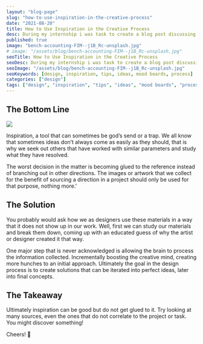 ```yaml
---
layout: "blog-page"
slug: "how-to-use-inspiration-in-the-creative-process"
date: "2021-08-20"
title: How to Use Inspiration in the Creative Process
desc: During my internship i was task to create a blog post discussing how to create original ideas while looking at references
published: true
image: "bench-accounting-FIM--j1B_Rc-unsplash.jpg"
# image: "/assets/blog/bench-accounting-FIM--j1B_Rc-unsplash.jpg"
seoTitle: How to Use Inspiration in the Creative Process
seoDesc: During my internship i was task to create a blog post discussing how to create original ideas while looking at references
seoImage: "/assets/blog/bench-accounting-FIM--j1B_Rc-unsplash.jpg"
seoKeywords: [design, inspiration, tips, ideas, mood boards, process]
categories: ["design"]
tags: ["design", "inspiration", "tips", "ideas", "mood boards", "process"]
---
```


## The Bottom Line

![](/assets/blog/kelly-sikkema-jSMOQHAbvhM-unsplash.jpg)

Inspiration, a tool that can sometimes be god’s send or a trap. We all know that sometimes ideas don’t always come as easily as they should, that is why we seek out others that have worked with similar parameters and study what they have resolved.

The worst decision in the matter is becoming glued to the reference instead of branching out in other directions. The images or artwork that we collect for the benefit of sourcing a direction in a project should only be used for that purpose, nothing more.'

## The Solution

You probably would ask how we as designers use these materials in a way that it does not show up in our work. Well, first we can study our materials and break them down, coming up with an educated guess of why the artist or designer created it that way.

One major step that is never acknowledged is allowing the brain to process the information collected. Incrementally boosting the creative mind, creating more hunches to an initial approach. Ultimately the goal in the design process is to create solutions that can be iterated into perfect ideas, later into final concepts.

## The Takeaway

Ultimately inspiration can be good but do not get glued to it. Try looking at many sources, even the ones that do not correlate to the project or task. You might discover something!

Cheers! 🍻
